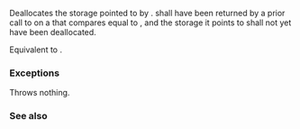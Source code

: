 {{cpp/experimental/pmr/memory_resource/title|deallocate}}
{{cpp/experimental/lib extensions/pmr/memory_resource/navbar}}
{{ddcl|since=libfund_ts|1=
void* deallocate( void* p, std::size_t bytes, std::size_t alignment = alignof(std::max_align_t) );
}}

Deallocates the storage pointed to by {{c|p}}. {{c|p}} shall have been returned by a prior call to {{tt|allocate(bytes, alignment)}} on a {{tt|memory_resource}} that compares equal to {{c|*this}}, and the storage it points to shall not yet have been deallocated.

Equivalent to {{c|return do_deallocate(p, bytes, alignment);}}.

===Exceptions===
Throws nothing.

===See also===
{{dsc begin}}
{{dsc inc|cpp/experimental/memory_resource/dsc do_deallocate}}
{{dsc end}}